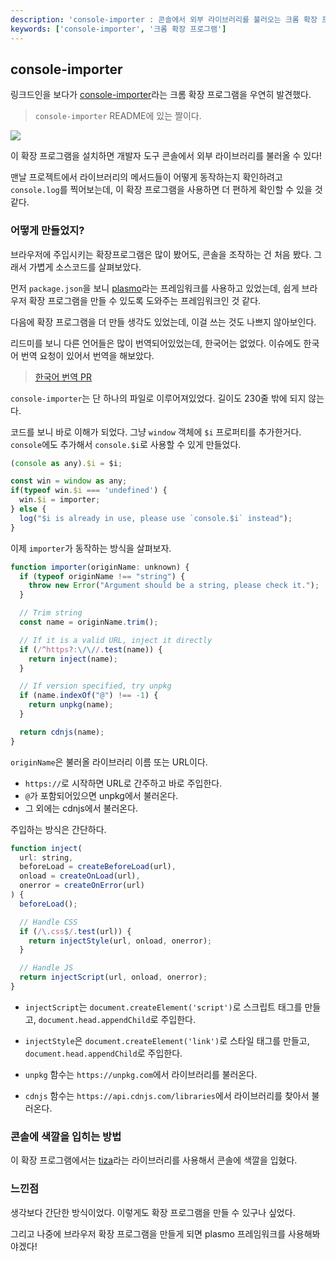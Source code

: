 ```yaml
---
description: 'console-importer : 콘솔에서 외부 라이브러리를 불러오는 크롬 확장 프로그램을 분석해보자'
keywords: ['console-importer', '크롬 확장 프로그램']
---
```


## console-importer

링크드인을 보다가 [console-importer](https://github.com/pd4d10/console-importer)라는 크롬 확장 프로그램을 우연히 발견했다.

> `console-importer` README에 있는 짤이다.

![](https://github.com/pd4d10/console-importer/raw/main/assets/js.gif)

이 확장 프로그램을 설치하면 개발자 도구 콘솔에서 외부 라이브러리를 불러올 수 있다!

맨날 프로젝트에서 라이브러리의 메서드들이 어떻게 동작하는지 확인하려고 `console.log`를 찍어보는데, 이 확장 프로그램을 사용하면 더 편하게 확인할 수 있을 것 같다.

### 어떻게 만들었지?

브라우저에 주입시키는 확장프로그램은 많이 봤어도, 콘솔을 조작하는 건 처음 봤다. 그래서 가볍게 소스코드를 살펴보았다.

먼저 `package.json`을 보니 [plasmo](https://github.com/PlasmoHQ/plasmo)라는 프레임워크를 사용하고 있었는데, 쉽게 브라우저 확장 프로그램을 만들 수 있도록 도와주는 프레임워크인 것 같다.

다음에 확장 프로그램을 더 만들 생각도 있었는데, 이걸 쓰는 것도 나쁘지 않아보인다.

리드미를 보니 다른 언어들은 많이 번역되어있었는데, 한국어는 없었다. 이슈에도 한국어 번역 요청이 있어서 번역을 해보았다.

> [한국어 번역 PR](https://github.com/PlasmoHQ/plasmo/pull/805)

`console-importer`는 단 하나의 파일로 이루어져있었다. 길이도 230줄 밖에 되지 않는다.

코드를 보니 바로 이해가 되었다. 그냥 `window` 객체에 `$i` 프로퍼티를 추가한거다.
`console`에도 추가해서 `console.$i`로 사용할 수 있게 만들었다.

```js
(console as any).$i = $i;

const win = window as any;
if(typeof win.$i === 'undefined') {
  win.$i = importer;
} else {
  log("$i is already in use, please use `console.$i` instead");
}
```

이제 `importer`가 동작하는 방식을 살펴보자.

```js
function importer(originName: unknown) {
  if (typeof originName !== "string") {
    throw new Error("Argument should be a string, please check it.");
  }

  // Trim string
  const name = originName.trim();

  // If it is a valid URL, inject it directly
  if (/^https?:\/\//.test(name)) {
    return inject(name);
  }

  // If version specified, try unpkg
  if (name.indexOf("@") !== -1) {
    return unpkg(name);
  }

  return cdnjs(name);
}
```

`originName`은 불러올 라이브러리 이름 또는 URL이다.

- `https://`로 시작하면 URL로 간주하고 바로 주입한다.
- `@`가 포함되어있으면 unpkg에서 불러온다.
- 그 외에는 cdnjs에서 불러온다.

주입하는 방식은 간단하다.

```js
function inject(
  url: string,
  beforeLoad = createBeforeLoad(url),
  onload = createOnLoad(url),
  onerror = createOnError(url)
) {
  beforeLoad();

  // Handle CSS
  if (/\.css$/.test(url)) {
    return injectStyle(url, onload, onerror);
  }

  // Handle JS
  return injectScript(url, onload, onerror);
}
```

- `injectScript`는 `document.createElement('script')`로 스크립트 태그를 만들고, `document.head.appendChild`로 주입한다.

- `injectStyle`은 `document.createElement('link')`로 스타일 태그를 만들고, `document.head.appendChild`로 주입한다.

- `unpkg` 함수는 `https://unpkg.com`에서 라이브러리를 불러온다.

- `cdnjs` 함수는 `https://api.cdnjs.com/libraries`에서 라이브러리를 찾아서 불러온다.

### 콘솔에 색깔을 입히는 방법

이 확장 프로그램에서는 [tiza](https://github.com/pd4d10/tiza)라는 라이브러리를 사용해서 콘솔에 색깔을 입혔다.

### 느낀점

생각보다 간단한 방식이었다. 이렇게도 확장 프로그램을 만들 수 있구나 싶었다.

그리고 나중에 브라우저 확장 프로그램을 만들게 되면 plasmo 프레임워크를 사용해봐야겠다!
